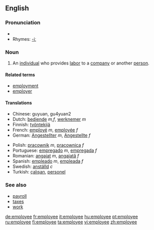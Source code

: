 ==English==

===Pronunciation===
*{{IPA|/ɪmˌplɔɪˈiː/}}
*Rhymes: [[Rhymes:English:-iː|-iː]]

===Noun===
{{en-noun}}

# An [[individual]] who provides [[labor]] to a [[company]] or another [[person]].

====Related terms====
*[[employment]]
*[[employer]]

====Translations====
{{top}}
*Chinese: guyuan, gu4yuan2
*Dutch: [[bediende]] ''m,f'', [[werknemer]] ''m''
*Finnish: [[työntekijä]]
*French: [[employé]] ''m'', [[employée]] ''f''
*German: [[Angestellter]] ''m'', [[Angestellte]] ''f''
{{mid}}
*Polish: [[pracownik]] ''m'', [[pracownica]] ''f''
*Portuguese: [[empregado]] ''m'', [[empregada]] ''f''
*Romanian: [[angajat]] ''m'', [[angajată]] ''f''
*Spanish: [[empleado]] ''m'', [[empleada]] ''f''
*Swedish: [[anställd]] ''c''
*Turkish: [[çalışan]], [[personel]]
{{bottom}}

===See also===
*[[payroll]]
*[[taxes]]
*[[work]]

[[de:employee]]
[[fr:employee]]
[[it:employee]]
[[hu:employee]]
[[pt:employee]]
[[ru:employee]]
[[fi:employee]]
[[ta:employee]]
[[vi:employee]]
[[zh:employee]]